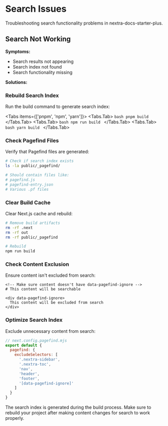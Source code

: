 
# Search Issues

Troubleshooting search functionality problems in nextra-docs-starter-plus.

## Search Not Working

**Symptoms:**
- Search results not appearing
- Search index not found
- Search functionality missing

**Solutions:**

### Rebuild Search Index

Run the build command to generate search index:

<Tabs items={['pnpm', 'npm', 'yarn']}>
  <Tabs.Tab>
    ```bash
    pnpm build
    ```
  </Tabs.Tab>
  <Tabs.Tab>
    ```bash
    npm run build
    ```
  </Tabs.Tab>
  <Tabs.Tab>
    ```bash
    yarn build
    ```
  </Tabs.Tab>
</Tabs>

### Check Pagefind Files

Verify that Pagefind files are generated:

```bash
# Check if search index exists
ls -la public/_pagefind/

# Should contain files like:
# pagefind.js
# pagefind-entry.json
# Various .pf files
```

### Clear Build Cache

Clear Next.js cache and rebuild:

```bash
# Remove build artifacts
rm -rf .next
rm -rf out
rm -rf public/_pagefind

# Rebuild
npm run build
```

### Check Content Exclusion

Ensure content isn't excluded from search:

```mdx
<!-- Make sure content doesn't have data-pagefind-ignore -->
# This content will be searchable

<div data-pagefind-ignore>
  This content will be excluded from search
</div>
```

### Optimize Search Index

Exclude unnecessary content from search:

```javascript
// next.config.pagefind.mjs
export default {
  pagefind: {
    excludeSelectors: [
      '.nextra-sidebar',
      '.nextra-toc',
      'nav',
      'header',
      'footer',
      '[data-pagefind-ignore]'
    ]
  }
}
```

<Callout type="info">
  The search index is generated during the build process. Make sure to rebuild your project after making content changes for search to work properly.
</Callout> 